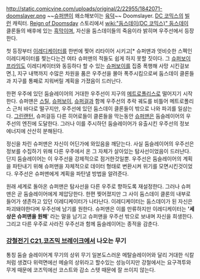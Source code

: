 http://static.comicvine.com/uploads/original/2/22955/1842071-doomslayer.png
~~[[슈퍼맨]]이 왜소해보이는 [[육덕]]~~
Doomslayer. [[DC 코믹스]]의 [[빌런]] 캐릭터. [[Reign of Doomsday]] 스토리에서 [[wiki:"둠스데이(DC 코믹스)" 둠스데이]] 클론들의 배후에 있는 [[흑막]]이며, 자신을 둠스데이들의 죽음이라 밝히며 우주선에서 등장한다. 

첫 등장부터 [[이레디케이터]]를 한번에 찢어 리타이어 시키고[* 슈퍼맨과 엇비슷한 스펙인 이레디케이터를 찢는다는건 여타 슈퍼맨의 적들도 쉽게 하지 못할 짓이다. 그 [[슈퍼보이 프라임]]도 이레디케이터와 동등하다 할 수 있는 [[슈퍼보이]]를 집중 폭행해 사망 시킨걸보면.], 지구 내핵까지 수많은 차원을 품은 우주선을 몰아 폭주시킴으로써 둠스데이 클론들과 지구를 통째로 지워버릴 계획을 가졌음이 드러난다. 

한편 우주에 있던 둠슬레이어의 거대한 우주선이 지구의 [[메트로폴리스]]로 떨어지기 시작한다. 슈퍼맨은 [[스틸]], [[슈퍼보이]], [[슈퍼걸]]과 함께 우주선의 추락 궤도를 비틀어 메트로폴리스 근처 바다로 떨구지만, 우주선에 있던 둠스데이 클론들이 밖으로 나와 파괴를 일삼는다. [[그린랜턴]], 슈퍼걸등 다른 히어로들이 클론들을 막는동안 [[슈퍼맨]]은 둠슬레이어의 우주선의 엔진에 도달한다. 그러나 이를 주시하던 둠슬레이어가 유출시킨 우주선의 정보 에너지에 산산히 분해된다. 

정신을 차린 슈퍼맨은 자신이 어딘가에 와있음을 깨닫는다. 사실 둠슬레이어의 우주선은 정보를 수집하기 위해 다른 우주에서 온 그 자체가 살아있는 탐사선이었음이 드러난다. 단지 둠슬레이어는 이 우주선을 강제적으로 점거한것일뿐. 우주선은 둠슬레이어의 계획을 파탄내기 위해 슈퍼맨을 자체적으로 데이터 형태로 변환시켜 위기를 모면시킨것이었다. 우주선은 슈퍼맨에게 계획을 파탄낼 방법을 알려준다.

원래 세계로 돌아온 슈퍼맨은 탐사선을 다른 우주로 향하도록 재설정한다. 그러나 슈퍼맨은 곧 둠슬레이어에게 제압당한다. 한편 찢어졌지만 그 사이 둠스데이 클론의 내부로 들어가 생존하고 있던 이레디케이터가 나타난다. 이레디케이터는 둠스데이가 된 자신은 파괴돼야한다며 우주선에 남기를 원한다. 슈퍼맨은 이를 만류하지만 이레디케이터는 ''''세상은 슈퍼맨을 원해'''' 라는 말을 남기고 슈퍼맨을 우주선 밖으로 보내며 자신을 희생한다. 그리고 다른 우주로 사라진 우주선과 함께 둠슬레이어는 종적을 감춘다.  

=== [[강철전기 C21]],[[코즈믹 브레이크]]에서 나오는 무기 ===
통칭 둠슬
슬레이어계 무기의 상위 무기
일본도스러운 메탈슬레이어와 달리 거대한 식칼처럼 생겼다
위력면에선 메슬의 상위라고 할수있는 성능이지만
강철에서는 요구격투와 무게 때문에
코즈믹에선 코스트와 감소 스텟 때문에 잘 쓰이지 않는다.
